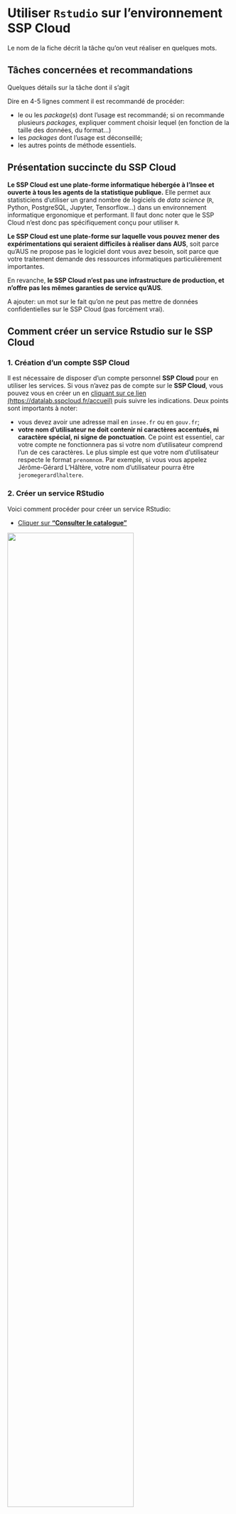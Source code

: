 # Utiliser `Rstudio` sur l'environnement SSP Cloud

Le nom de la fiche décrit la tâche qu'on veut réaliser en quelques mots.

## Tâches concernées et recommandations

Quelques détails sur la tâche dont il s'agit

::: {.recommandation data-latex=""}

Dire en 4-5 lignes comment il est recommandé de procéder:

* le ou les *package*(*s*) dont l'usage est recommandé; si on recommande plusieurs *packages*, expliquer comment choisir lequel (en fonction de la taille des données, du format...)
* les *packages* dont l'usage est déconseillé; 
* les autres points de méthode essentiels.
:::

## Présentation succincte du SSP Cloud

**Le SSP Cloud est une plate-forme informatique hébergée à l'Insee et ouverte à tous les agents de la statistique publique.** Elle permet aux statisticiens d'utiliser un grand nombre de logiciels de _data science_ (`R`, Python, PostgreSQL, Jupyter, Tensorflow...) dans un environnement informatique ergonomique et performant. Il faut donc noter que le SSP Cloud n'est donc pas spécifiquement conçu pour utiliser `R`.

**Le SSP Cloud est une plate-forme sur laquelle vous pouvez mener des expérimentations qui seraient difficiles à réaliser dans AUS**, soit parce qu'AUS ne propose pas le logiciel dont vous avez besoin, soit parce que votre traitement demande des ressources informatiques particulièrement importantes.

En revanche, **le SSP Cloud n'est pas une infrastructure de production, et n'offre pas les mêmes garanties de service qu'AUS**.

A ajouter: un mot sur le fait qu'on ne peut pas mettre de données confidentielles sur le SSP Cloud (pas forcément vrai).


## Comment créer un service Rstudio sur le SSP Cloud

### 1. Création d'un compte SSP Cloud

Il est nécessaire de disposer d'un compte personnel **SSP Cloud** pour en utiliser les services. Si vous n'avez pas de compte sur le **SSP Cloud**, vous pouvez vous en créer un en [cliquant sur ce lien (https://datalab.sspcloud.fr/accueil)](https://datalab.sspcloud.fr/accueil) puis suivre les indications. Deux points sont importants à noter:

- vous devez avoir une adresse mail en `insee.fr`  ou en `gouv.fr`;
- **votre nom d'utilisateur ne doit contenir ni caractères accentués, ni caractère spécial, ni signe de ponctuation**. Ce point est essentiel, car votre compte ne fonctionnera pas si votre nom d'utilisateur comprend l'un de ces caractères. Le plus simple est que votre nom d'utilisateur respecte le format `prenomnom`. Par exemple, si vous vous appelez Jérôme-Gérard L'Hâltère, votre nom d'utilisateur pourra être `jeromegerardlhaltere`.

### 2. Créer un service RStudio

Voici comment procéder pour créer un service RStudio:

- [Cliquer sur **"Consulter le catalogue"**](https://datalab.sspcloud.fr/my-lab/catalogue)  

![](./pics/SSPCloud/99_SSPCloud_0.png){width=75%}

- La fenêtre suivante s'affiche. Elle ne contient pour le moment qu'un seul dossier nommé `datascience`. Cliquer sur le petit dossier, en bas à droite.

![](./pics/SSPCloud/99_SSPCloud_2.png){width=75%}

- Vous accédez alors à la liste des services. En faisant défiler la page, vous trouverez facilement la fiche Rstudio (voir l'image suivante). VOus pouvez alors cliquer sur l'image ![](./pics/SSPCloud/99_SSPCloud_3_Plus.png){width="40"} de la fiche RStudio.

![](./pics/SSPCloud/99_SSPCloud_1.png){width=75%}


- Dans la page qui s'affiche, vous pouvez définir les options de votre service Rstudio (voir la section [Définir les options d'un service Rstudio]). Vous pouvez lancer le service en cliquant sur **Créer votre service**.

![](./pics/SSPCloud/99_SSPCloud_3.png){width=75%}

### 3. Se connecter à un service Rstudio

Une fois que votre service `RStudio` est créé, il faut vous connecter à ce service. Pour ce faire, il faut vous identifier avec un nom d'utilisateur et un _password_. Pour récupérer votre _password_, le plus simple est de cliquer sur la clé bleue (voir image suivante) : vous copiez ainsi votre mot de passe.


![](./pics/SSPCloud/99_SSPCloud_4bis.png){width=75%}

Vous pouvez ensuite vous connecter au service en cliquant sur l'icône ![](./pics/SSPCloud/Se_connecter_service.png){width="40"} (voir image précédente). Les identifiants sont :  

- `Username` : `rstudio`;
- `Password` : le _password_ copié précédemment (il suffit de faire `Ctrl + V`).

![](./pics/SSPCloud/99_SSPCloud_5bis.png){width=75%}

L'interface habituelle de RStudio s'affiche alors dans la fenêtre.

![](./pics/SSPCloud/99_SSPCloud_6.png){width=75%}

## Définir les options d'un service Rstudio

Lors de la création de votre service Rstudio, vous pouvez définir les options du service en naviguant dans les différents onglets de l'interface du SSP Cloud (cadre rouge). 

![](./pics/SSPCloud/99_SSPCloud_4bis.png){width=75%}

Les principales options sont les suivantes:

- L'**option `mem`** (dans l'onglet `service`) définit la quantité maximale de mémoire vive (mesurée en Mo) que votre service Rstudio peut utiliser. **Cette option est particulièrement importante** et vous devez choisir soigneusement sa valeur: si vos traitements requièrent plus de mémoire que la valeur de `mem`, la seule solution consiste à lancer un autre service Rstudio avec une valeur de `mem` plus élevée. Il est conseillé d'utiliser 10000 comme valeur par défaut.
- L'**option `cpu`** (dans l'onglet `service`) définit le nombre minimal de processeurs alloués à votre service Rstudio. Contrairement à l'option `mem`, il ne s'agit pas d'un maximum, une valeur basse ne risque donc pas de bloquer vos traitements. Il est conseillé d'utiliser 2 comme valeur par défaut.
- L'**option `custom name`** (dans l'onglet `Onyxia`) permet de définir le nom de votre service. Cette option n'a aucun impact sur le fonctionnement de votre service, mais peut vous aider à vous y retrouver si vous avez plusieurs services Rstudio en parallèle.
- L'**option `Enable IP protection`** (dans l'onglet `Networking`) est une option de sécurité informatique très contraignante, qui est activée par défaut. Il est conseillé de la désactiver, en particulier si vous souhaitez utiliser votre service Rstudio pendant plusieurs jours.


## Utiliser des données stockées sur le système de stockage S3

Le SSP Cloud est un environnement où sont dissociés:

* espace d'exécution de programmes informatiques: ce sont des environnements temporaires comme
les services Rstudio, Jupyter, etc. [LIEN VERS PARTIE PERTINENTE]
* espace de sauvegarde des codes: les environnements étant temporaires, pour conserver des codes
au-delà de la durée de vie d'un service, il est nécessaire d'utiliser [Gitlab](www.gitlab.com)
ou [Github](www.github.com) pour conserver des programmes informatiques. Cela est expliqué dans
la fiche dédié [LIEN A FAIRE] ;
* espace de sauvegarde des données: [Gitlab](www.gitlab.com)
ou [Github](www.github.com) ne sont pas faits pour conserver des données. 
Les services temporaires ne sont pas non plus 
destinés à stocker des données puisque ces dernières disparaissent lorsque
le service n'est plus fonctionnel. 
Un système de stockage
`S3` est proposé sur la plateforme SSP Cloud. Il permet de stocker des 
données de manière plus durable que sur un service Rstudio.
:warning: Ce système n'a pas vocation à stocker des données
sensibles. 

A la création d'un service, des droits d'accès temporaires sont initialisés.
Ils permettent de communiquer avec le serveur de stockage grâce à une 
librairie `aws.s3` dont la vocation est de simplifier les interactions
avec `S3` de manière à offrir une syntaxe proche de celle qu'on suivrait
pour sauvegarder ou lire un fichier depuis un poste personnel. 

## Fonctionnement du système S3

Le système S3 (*Simple Storage System*)
est un système de stockage initialement démocratisé par Amazon 
et qui est maintenant devenu une référence. Il s'agit d'une architecture 
à la fois sécurisée (données cryptées, accès restreints) et performante.

Le concept central du système S3 est le *bucket*. Un *bucket* est un 
espace (privé ou partagé) où on peut stocker une arborescence de fichiers. 
Pour un *bucket* privé, il est nécessaire de montrer patte blanche en fournissant
des jetons d'accès reconnus par le serveur de stockage. Ces derniers sont
automatiquement générés lors de la création d'un service Rstudio.

[Capture écran accès via interface sspcloud]

## Lecture

Les fichiers de données d'exemples
[disponibles sur le SSP-Cloud](https://datalab.sspcloud.fr/mes-fichiers/donnees-insee)
serviront à illustrer les fonctionalités de lecture de la librairie `aws.s3`.

Supposons qu'on désire, au sein de ce *bucket* `donnees-insee`, accéder aux données Filosofi
2014 qui sont stockées dans le chemin `/FILOSOFI/2014/FILOSOFI_COM.csv`. 

```r
df <- aws.s3::s3read_using(
  FUN = data.table::fread,
  object = "/FILOSOFI/2014/FILOSOFI_COM.csv",
  bucket = "donnees-insee",
  opts = list("region" = "")
)
```


## Vérifier les droits d'accès à un *bucket*

```r
aws.s3::get_bucket(XXXX, region = "")
```

~~~text
Bucket: XXXX

$Contents
Key:            data/test.csv 
LastModified:   2020-12-07T15:05:05.246Z 
ETag:           "95c2cdf3321744f998b234e546a5c736" 
Size (B):       367 
Owner:           
Storage class:  STANDARD 
~~~

## Ecriture

```r
df <- data.frame(
  x = rnorm(10),
  y = rnorm(10)
)


aws.s3::s3write_using(
  df,
  FUN = data.table::fwrite,
  object = "data/test.csv",
  bucket = XXXXX,
  opts = list("region" = "")
)


df2 <- aws.s3::s3read_using(
  FUN = data.table::fread,
  object = "data/test.csv",
  bucket = XXXXX,
  opts = list("region" = "")
)
```


## Liens utiles

- Le salon Tchap [SSPCloud](https://www.tchap.gouv.fr/#/room/#SSPCloudXDpAw6v:agent.finances.tchap.gouv.fr)
- Le salon Tchap d'assistance aux utilisateurs des **Logiciels Statistiques et Libre Service** [Insee - Outils Stats V2](https://www.tchap.gouv.fr/#/room/#InseeOutilsStatsv2wtxSdth:agent.finances.tchap.gouv.fr)

